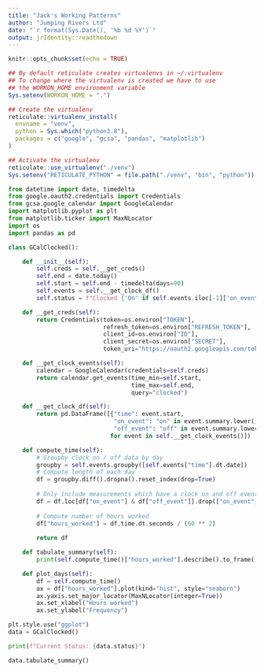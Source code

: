 ```yaml
---
title: "Jack's Working Patterns"
author: "Jumping Rivers Ltd"
date: "`r format(Sys.Date(), '%b %d %Y')`"
output: jrIdentity::readthedown
---
```


```r
knitr::opts_chunk$set(echo = TRUE)

## By default reticulate creates virtualenvs in ~/.virtualenv
## To change where the virtualenv is created we have to use
## the WORKON_HOME environment variable
Sys.setenv(WORKON_HOME = ".")

## Create the virtualenv
reticulate::virtualenv_install(
  envname = "venv",
  python = Sys.which("python3.8"),
  packages = c("google", "gcsa", "pandas", "matplotlib")
)

## Activate the virtualenv
reticulate::use_virtualenv("./venv")
Sys.setenv("RETICULATE_PYTHON" = file.path("./venv", "bin", "python"))
```

```python
from datetime import date, timedelta
from google.oauth2.credentials import Credentials
from gcsa.google_calendar import GoogleCalendar
import matplotlib.pyplot as plt
from matplotlib.ticker import MaxNLocator
import os
import pandas as pd
```

```python
class GCalClocked():

    def __init__(self):
        self.creds = self.__get_creds()
        self.end = date.today()
        self.start = self.end - timedelta(days=90)
        self.events = self.__get_clock_df()
        self.status = f"Clocked {'On' if self.events.iloc[-1]['on_event'] else 'Off'}"

    def __get_creds(self):
        return Credentials(token=os.environ["TOKEN"],
                           refresh_token=os.environ["REFRESH_TOKEN"],
                           client_id=os.environ["ID"],
                           client_secret=os.environ["SECRET"],
                           token_uri="https://oauth2.googleapis.com/token")

    def __get_clock_events(self):
        calendar = GoogleCalendar(credentials=self.creds)
        return calendar.get_events(time_min=self.start,
                                   time_max=self.end,
                                   query="clocked")

    def __get_clock_df(self):
        return pd.DataFrame([{"time": event.start,
                              "on_event": "on" in event.summary.lower(),
                              "off_event": "off" in event.summary.lower()}
                             for event in self.__get_clock_events()])

    def compute_time(self):
        # Groupby clock on / off data by day
        groupby = self.events.groupby([self.events["time"].dt.date])
        # Compute length of each day
        df = groupby.diff().dropna().reset_index(drop=True)
 
        # Only include measurements which have a clock on and off event
        df = df.loc[df["on_event"] & df["off_event"]].drop(["on_event", "off_event"], axis=1)
 
        # Compute number of hours worked
        df["hours_worked"] = df.time.dt.seconds / (60 ** 2)
    
        return df

    def tabulate_summary(self):
        print(self.compute_time()["hours_worked"].describe().to_frame().to_html())

    def plot_days(self):
        df = self.compute_time()
        ax = df["hours_worked"].plot(kind="hist", style="seaborn")
        ax.yaxis.set_major_locator(MaxNLocator(integer=True))
        ax.set_xlabel("Hours worked")
        ax.set_ylabel("Frequency")
```

```python
plt.style.use("ggplot")
data = GCalClocked()
```

```python
print(f"Current Status: {data.status}")
```

```python
data.tabulate_summary()
```
